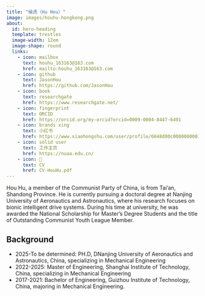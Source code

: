 ```yaml
---
title: "侯虎（Hu Hou）"
image: images/houhu-hongkong.png
about:
  id: hero-heading
  template: trestles
  image-width: 12em
  image-shape: round
  links:
    - icon: mailbox
      text: houhu_163163@163.com
      href: mailto:houhu_163163@163.com
    - icon: github
      text: JasonHou
      href: https://github.com/JasonHou
    - icon: book
      text: researchgate
      href: https://www.researchgate.net/
    - icon: fingerprint
      text: ORCID
      href: https://orcid.org/my-orcid?orcid=0009-0004-8447-6491
    - icon: brands xing
      text: 小红书
      href: https://www.xiaohongshu.com/user/profile/6048d00c000000000100398f
    - icon: solid user
      text: 工作主页
      href: https://nuaa.edu.cn/
    - icon: 📝
      text: CV
      href: CV-HouHu.pdf  
---
```


::: {#hero-heading}

Hou Hu, a member of the Communist Party of China, is from Tai'an, Shandong Province. 
He is currently pursuing a doctoral degree at Nanjing University of Aeronautics and Astronautics, 
where his research focuses on bionic intelligent drive systems.
During his time at university, he was awarded the National Scholarship for Master's Degree Students and the title of Outstanding Communist Youth League Member.

## Background

- 2025-To be determined: PH.D, DNanjing University of Aeronautics and Astronautics, China, specializing in Mechanical Engineering
- 2022-2025: Master of Engineering, Shanghai Institute of Technology, China, specializing in Mechanical Engineering
- 2017-2021: Bachelor of Engineering, Guizhou Institute of Technology, China, majoring in Mechanical Engineering.

:::
